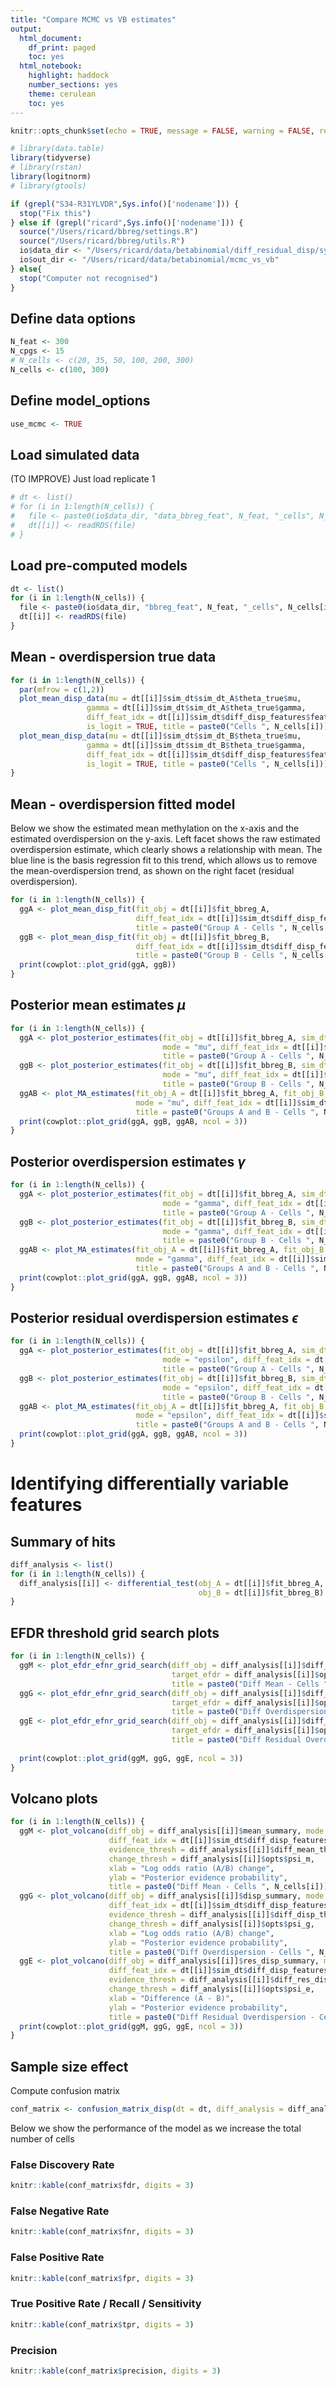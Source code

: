 ```yaml
---
title: "Compare MCMC vs VB estimates"
output:
  html_document:
    df_print: paged
    toc: yes
  html_notebook:
    highlight: haddock
    number_sections: yes
    theme: cerulean
    toc: yes
---
```


```r
knitr::opts_chunk$set(echo = TRUE, message = FALSE, warning = FALSE, results = "hide")
```

<!-- Load modules -->

```r
# library(data.table)
library(tidyverse)
# library(rstan)
library(logitnorm)
# library(gtools)
```

<!-- Load settings -->

```r
if (grepl("S34-R31YLVDR",Sys.info()['nodename'])) {
  stop("Fix this")
} else if (grepl("ricard",Sys.info()['nodename'])) {
  source("/Users/ricard/bbreg/settings.R")
  source("/Users/ricard/bbreg/utils.R")
  io$data_dir <- "/Users/ricard/data/betabinomial/diff_residual_disp/synthetic/rep1/"
  io$out_dir <- "/Users/ricard/data/betabinomial/mcmc_vs_vb"
} else{
  stop("Computer not recognised")
}
```

## Define data options
```r
N_feat <- 300
N_cpgs <- 15
# N_cells <- c(20, 35, 50, 100, 200, 300)
N_cells <- c(100, 300)
```

## Define model_options
```r
use_mcmc <- TRUE
```

## Load simulated data

(TO IMPROVE) Just load replicate 1
```r
# dt <- list()
# for (i in 1:length(N_cells)) {
#   file <- paste0(io$data_dir, "data_bbreg_feat", N_feat, "_cells", N_cells[i], "_cpgs", N_cpgs, ".rds")
#   dt[[i]] <- readRDS(file)
# }
```

## Load pre-computed models

```r
dt <- list()
for (i in 1:length(N_cells)) {
  file <- paste0(io$data_dir, "bbreg_feat", N_feat, "_cells", N_cells[i], "_cpgs", N_cpgs, "_mcmc", use_mcmc, ".rds")
  dt[[i]] <- readRDS(file)
}
```

## Mean - overdispersion true data
```r
for (i in 1:length(N_cells)) {
  par(mfrow = c(1,2))
  plot_mean_disp_data(mu = dt[[i]]$sim_dt$sim_dt_A$theta_true$mu,
                 gamma = dt[[i]]$sim_dt$sim_dt_A$theta_true$gamma,
                 diff_feat_idx = dt[[i]]$sim_dt$diff_disp_features$feature_idx,
                 is_logit = TRUE, title = paste0("Cells ", N_cells[i]))
  plot_mean_disp_data(mu = dt[[i]]$sim_dt$sim_dt_B$theta_true$mu,
                 gamma = dt[[i]]$sim_dt$sim_dt_B$theta_true$gamma,
                 diff_feat_idx = dt[[i]]$sim_dt$diff_disp_features$feature_idx,
                 is_logit = TRUE, title = paste0("Cells ", N_cells[i]))
}
```


## Mean - overdispersion fitted model
Below we show the estimated mean methylation on the x-axis and the estimated overdispersion on the y-axis. Left facet shows the raw estimated overdispersion estimate, which clearly shows a relationship with mean. The blue line is the basis regression fit to this trend, which allows us to remove the mean-overdispersion trend, as shown on the right facet (residual overdispersion).
```r
for (i in 1:length(N_cells)) {
  ggA <- plot_mean_disp_fit(fit_obj = dt[[i]]$fit_bbreg_A, 
                            diff_feat_idx = dt[[i]]$sim_dt$diff_disp_features$feature_idx, 
                            title = paste0("Group A - Cells ", N_cells[i]))
  ggB <- plot_mean_disp_fit(fit_obj = dt[[i]]$fit_bbreg_B, 
                            diff_feat_idx = dt[[i]]$sim_dt$diff_disp_features$feature_idx, 
                            title = paste0("Group B - Cells ", N_cells[i]))
  print(cowplot::plot_grid(ggA, ggB))
}
```

## Posterior mean estimates $\mu$
```r
for (i in 1:length(N_cells)) {
  ggA <- plot_posterior_estimates(fit_obj = dt[[i]]$fit_bbreg_A, sim_dt = dt[[i]]$sim_dt$sim_dt_A,
                                  mode = "mu", diff_feat_idx = dt[[i]]$sim_dt$diff_disp_features$feature_idx,
                                  title = paste0("Group A - Cells ", N_cells[i]))
  ggB <- plot_posterior_estimates(fit_obj = dt[[i]]$fit_bbreg_B, sim_dt = dt[[i]]$sim_dt$sim_dt_B,
                                  mode = "mu", diff_feat_idx = dt[[i]]$sim_dt$diff_disp_features$feature_idx,
                                  title = paste0("Group B - Cells ", N_cells[i]))
  ggAB <- plot_MA_estimates(fit_obj_A = dt[[i]]$fit_bbreg_A, fit_obj_B = dt[[i]]$fit_bbreg_B,
                            mode = "mu", diff_feat_idx = dt[[i]]$sim_dt$diff_disp_features$feature_idx,
                            title = paste0("Groups A and B - Cells ", N_cells[i]))
  print(cowplot::plot_grid(ggA, ggB, ggAB, ncol = 3))
}
```


## Posterior overdispersion estimates $\gamma$
```r
for (i in 1:length(N_cells)) {
  ggA <- plot_posterior_estimates(fit_obj = dt[[i]]$fit_bbreg_A, sim_dt = dt[[i]]$sim_dt$sim_dt_A,
                                  mode = "gamma", diff_feat_idx = dt[[i]]$sim_dt$diff_disp_features$feature_idx,
                                  title = paste0("Group A - Cells ", N_cells[i]))
  ggB <- plot_posterior_estimates(fit_obj = dt[[i]]$fit_bbreg_B, sim_dt = dt[[i]]$sim_dt$sim_dt_B,
                                  mode = "gamma", diff_feat_idx = dt[[i]]$sim_dt$diff_disp_features$feature_idx,
                                  title = paste0("Group B - Cells ", N_cells[i]))
  ggAB <- plot_MA_estimates(fit_obj_A = dt[[i]]$fit_bbreg_A, fit_obj_B = dt[[i]]$fit_bbreg_B,
                            mode = "gamma", diff_feat_idx = dt[[i]]$sim_dt$diff_disp_features$feature_idx,
                            title = paste0("Groups A and B - Cells ", N_cells[i]))
  print(cowplot::plot_grid(ggA, ggB, ggAB, ncol = 3))
}
```


## Posterior residual overdispersion estimates $\epsilon$
```r
for (i in 1:length(N_cells)) {
  ggA <- plot_posterior_estimates(fit_obj = dt[[i]]$fit_bbreg_A, sim_dt = dt[[i]]$sim_dt$sim_dt_A,
                                  mode = "epsilon", diff_feat_idx = dt[[i]]$sim_dt$diff_disp_features$feature_idx,
                                  title = paste0("Group A - Cells ", N_cells[i]))
  ggB <- plot_posterior_estimates(fit_obj = dt[[i]]$fit_bbreg_B, sim_dt = dt[[i]]$sim_dt$sim_dt_B,
                                  mode = "epsilon", diff_feat_idx = dt[[i]]$sim_dt$diff_disp_features$feature_idx,
                                  title = paste0("Group B - Cells ", N_cells[i]))
  ggAB <- plot_MA_estimates(fit_obj_A = dt[[i]]$fit_bbreg_A, fit_obj_B = dt[[i]]$fit_bbreg_B,
                            mode = "epsilon", diff_feat_idx = dt[[i]]$sim_dt$diff_disp_features$feature_idx,
                            title = paste0("Groups A and B - Cells ", N_cells[i]))
  print(cowplot::plot_grid(ggA, ggB, ggAB, ncol = 3))
}
```


# Identifying differentially variable features
## Summary of hits
```r
diff_analysis <- list()
for (i in 1:length(N_cells)) {
  diff_analysis[[i]] <- differential_test(obj_A = dt[[i]]$fit_bbreg_A, 
                                          obj_B = dt[[i]]$fit_bbreg_B)
}
```

## EFDR threshold grid search plots
```r
for (i in 1:length(N_cells)) {
  ggM <- plot_efdr_efnr_grid_search(diff_obj = diff_analysis[[i]]$diff_mean_thresh, 
                                    target_efdr = diff_analysis[[i]]$opts$efdr_m,
                                    title = paste0("Diff Mean - Cells ", N_cells[i]))
  ggG <- plot_efdr_efnr_grid_search(diff_obj = diff_analysis[[i]]$diff_disp_thresh, 
                                    target_efdr = diff_analysis[[i]]$opts$efdr_g,
                                    title = paste0("Diff Overdispersion - Cells ", N_cells[i]))
  ggE <- plot_efdr_efnr_grid_search(diff_obj = diff_analysis[[i]]$diff_res_disp_thresh, 
                                    target_efdr = diff_analysis[[i]]$opts$efdr_e,
                                    title = paste0("Diff Residual Overdispersion - Cells ", N_cells[i]))
  
  print(cowplot::plot_grid(ggM, ggG, ggE, ncol = 3))
}
```


## Volcano plots

```r
for (i in 1:length(N_cells)) {
  ggM <- plot_volcano(diff_obj = diff_analysis[[i]]$mean_summary, mode = "mu",
                      diff_feat_idx = dt[[i]]$sim_dt$diff_disp_features$feature_idx,
                      evidence_thresh = diff_analysis[[i]]$diff_mean_thresh$evidence_thresh,
                      change_thresh = diff_analysis[[i]]$opts$psi_m,
                      xlab = "Log odds ratio (A/B) change", 
                      ylab = "Posterior evidence probability",
                      title = paste0("Diff Mean - Cells ", N_cells[i]))
  ggG <- plot_volcano(diff_obj = diff_analysis[[i]]$disp_summary, mode = "gamma",
                      diff_feat_idx = dt[[i]]$sim_dt$diff_disp_features$feature_idx,
                      evidence_thresh = diff_analysis[[i]]$diff_disp_thresh$evidence_thresh,
                      change_thresh = diff_analysis[[i]]$opts$psi_g,
                      xlab = "Log odds ratio (A/B) change", 
                      ylab = "Posterior evidence probability",
                      title = paste0("Diff Overdispersion - Cells ", N_cells[i]))
  ggE <- plot_volcano(diff_obj = diff_analysis[[i]]$res_disp_summary, mode = "epsilon",
                      diff_feat_idx = dt[[i]]$sim_dt$diff_disp_features$feature_idx,
                      evidence_thresh = diff_analysis[[i]]$diff_res_disp_thresh$evidence_thresh,
                      change_thresh = diff_analysis[[i]]$opts$psi_e,
                      xlab = "Difference (A - B)", 
                      ylab = "Posterior evidence probability",
                      title = paste0("Diff Residual Overdispersion - Cells ", N_cells[i]))
  print(cowplot::plot_grid(ggM, ggG, ggE, ncol = 3))
}
```


## Sample size effect
Compute confusion matrix
```r
conf_matrix <- confusion_matrix_disp(dt = dt, diff_analysis = diff_analysis, N_cells = N_cells)
```
Below we show the performance of the model as we increase the total number of cells

### False Discovery Rate
```r
knitr::kable(conf_matrix$fdr, digits = 3)
```

### False Negative Rate
```r
knitr::kable(conf_matrix$fnr, digits = 3)
```

### False Positive Rate
```r
knitr::kable(conf_matrix$fpr, digits = 3)
```

### True Positive Rate / Recall / Sensitivity
```r
knitr::kable(conf_matrix$tpr, digits = 3)
```

### Precision
```r
knitr::kable(conf_matrix$precision, digits = 3)
```



